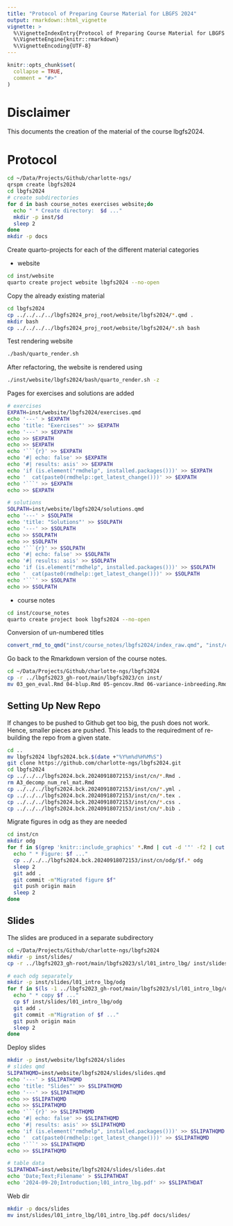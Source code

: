 ```yaml
---
title: "Protocol of Preparing Course Material for LBGFS 2024"
output: rmarkdown::html_vignette
vignette: >
  %\VignetteIndexEntry{Protocol of Preparing Course Material for LBGFS 2024}
  %\VignetteEngine{knitr::rmarkdown}
  %\VignetteEncoding{UTF-8}
---
```


```r
knitr::opts_chunk$set(
  collapse = TRUE,
  comment = "#>"
)
```

# Disclaimer
This documents the creation of the material of the course lbgfs2024.


# Protocol

```bash
cd ~/Data/Projects/Github/charlotte-ngs/
qrspm create lbgfs2024
cd lbgfs2024
# create subdirectories
for d in bash course_notes exercises website;do
  echo " * Create directory:  $d ..."
  mkdir -p inst/$d
  sleep 2
done
mkdir -p docs
```

Create quarto-projects for each of the different material categories

* website

```bash
cd inst/website
quarto create project website lbgfs2024 --no-open 
```

Copy the already existing material

```bash
cd lbgfs2024
cp ../../../../lbgfs2024_proj_root/website/lbgfs2024/*.qmd .
mkdir bash
cp ../../../../lbgfs2024_proj_root/website/lbgfs2024/*.sh bash
```

Test rendering website

```bash
./bash/quarto_render.sh
```

After refactoring, the website is rendered using 

```bash
./inst/website/lbgfs2024/bash/quarto_render.sh -z
```

Pages for exercises and solutions are added

```bash
# exercises
EXPATH=inst/website/lbgfs2024/exercises.qmd
echo '---' > $EXPATH
echo 'title: "Exercises"' >> $EXPATH
echo '---' >> $EXPATH
echo >> $EXPATH
echo >> $EXPATH
echo '```{r}' >> $EXPATH
echo '#| echo: false' >> $EXPATH
echo '#| results: asis' >> $EXPATH
echo 'if (is.element("rmdhelp", installed.packages()))' >> $EXPATH
echo '  cat(paste0(rmdhelp::get_latest_change()))' >> $EXPATH
echo '```' >> $EXPATH
echo >> $EXPATH

# solutions
SOLPATH=inst/website/lbgfs2024/solutions.qmd
echo '---' > $SOLPATH
echo 'title: "Solutions"' >> $SOLPATH
echo '---' >> $SOLPATH
echo >> $SOLPATH
echo >> $SOLPATH
echo '```{r}' >> $SOLPATH
echo '#| echo: false' >> $SOLPATH
echo '#| results: asis' >> $SOLPATH
echo 'if (is.element("rmdhelp", installed.packages()))' >> $SOLPATH
echo '  cat(paste0(rmdhelp::get_latest_change()))' >> $SOLPATH
echo '```' >> $SOLPATH
echo >> $SOLPATH
```

* course notes

```bash
cd inst/course_notes
quarto create project book lbgfs2024 --no-open 
```

Conversion of un-numbered titles

```r
convert_rmd_to_qmd("inst/course_notes/lbgfs2024/index_raw.qmd", "inst/course_notes/lbgfs2024/index.qmd")
```

Go back to the Rmarkdown version of the course notes.

```bash
cd ~/Data/Projects/Github/charlotte-ngs/lbgfs2024
cp -r ../lbgfs2023_gh-root/main/lbgfs2023/cn inst/
mv 03_gen_eval.Rmd 04-blup.Rmd 05-gencov.Rmd 06-variance-inbreeding.Rmd 07-add-asp-blup.Rmd 08-genomic-selection.Rmd attic/

```

## Setting Up New Repo
If changes to be pushed to Github get too big, the push does not work. Hence, smaller pieces are pushed. This leads to the requiredment of re-building the repo from a given state.

```bash
cd ..
mv lbgfs2024 lbgfs2024.bck.$(date +"%Y%m%d%H%M%S")
git clone https://github.com/charlotte-ngs/lbgfs2024.git
cd lbgfs2024
cp ../../../lbgfs2024.bck.20240918072153/inst/cn/*.Rmd .
rm A3_decomp_num_rel_mat.Rmd 
cp ../../../lbgfs2024.bck.20240918072153/inst/cn/*.yml .
cp ../../../lbgfs2024.bck.20240918072153/inst/cn/*.tex .
cp ../../../lbgfs2024.bck.20240918072153/inst/cn/*.css .
cp ../../../lbgfs2024.bck.20240918072153/inst/cn/*.bib .
```

Migrate figures in odg as they are needed

```bash
cd inst/cn
mkdir odg
for f in $(grep 'knitr::include_graphics' *.Rmd | cut -d '"' -f2 | cut -d '.' -f1 | sed -e "s|odg/||");do
  echo " * Figure: $f ..."
  cp ../../../lbgfs2024.bck.20240918072153/inst/cn/odg/$f.* odg
  sleep 2
  git add .
  git commit -m"Migrated figure $f"
  git push origin main
  sleep 2
done
```


## Slides
The slides are produced in a separate subdirectory

```bash
cd ~/Data/Projects/Github/charlotte-ngs/lbgfs2024
mkdir -p inst/slides/
cp -r ../lbgfs2023_gh-root/main/lbgfs2023/sl/l01_intro_lbg/ inst/slides/

# each odg separately
mkdir -p inst/slides/l01_intro_lbg/odg
for f in $(ls -1 ../lbgfs2023_gh-root/main/lbgfs2023/sl/l01_intro_lbg/odg/*.odg);do
  echo " * copy $f ..."
  cp $f inst/slides/l01_intro_lbg/odg
  git add .
  git commit -m"Migration of $f ..."
  git push origin main
  sleep 2
done
```


Deploy slides

```bash
mkdir -p inst/website/lbgfs2024/slides
# slides qmd
SLIPATHQMD=inst/website/lbgfs2024/slides/slides.qmd
echo '---' > $SLIPATHQMD
echo 'title: "Slides"' >> $SLIPATHQMD
echo '---' >> $SLIPATHQMD
echo >> $SLIPATHQMD
echo >> $SLIPATHQMD
echo '```{r}' >> $SLIPATHQMD
echo '#| echo: false' >> $SLIPATHQMD
echo '#| results: asis' >> $SLIPATHQMD
echo 'if (is.element("rmdhelp", installed.packages()))' >> $SLIPATHQMD
echo '  cat(paste0(rmdhelp::get_latest_change()))' >> $SLIPATHQMD
echo '```' >> $SLIPATHQMD
echo >> $SLIPATHQMD

# table data
SLIPATHDAT=inst/website/lbgfs2024/slides/slides.dat
echo 'Date;Text;Filename' > $SLIPATHDAT
echo '2024-09-20;Introduction;l01_intro_lbg.pdf' >> $SLIPATHDAT


```

Web dir

```bash
mkdir -p docs/slides
mv inst/slides/l01_intro_lbg/l01_intro_lbg.pdf docs/slides/
```
